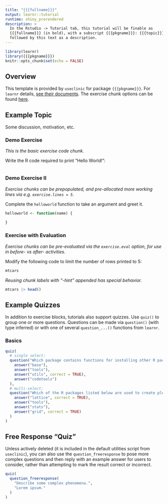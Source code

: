 ```yaml
---
title: "{{{fullname}}}"
output: learnr::tutorial
runtime: shiny_prerendered
description: >
  In the Rstudio -> Tutorial tab, this tutorial will be finable as
  {{{fullname}}} (in bold), with a subscript {{{pkgname}}}: {{{topic}}},
  followed by this text as a description.
---
```


```r
library(learnr)
library({{{pkgname}}})
knitr::opts_chunk$set(echo = FALSE)
```

## Overview

This template is provided by `useclinic` for package `{{{pkgname}}}`. For 
`learnr` details, [see their documents](https://rstudio.github.io/learnr/reference/index.html).
The exercise chunk options can be found [here](https://rstudio.github.io/learnr/reference/tutorial_options.html).

## Example Topic

Some discussion, motivation, etc.

### Demo Exercise 

*This is the basic exercise code chunk.*

Write the R code required to print "Hello World!":

```r

```

### Demo Exercise II

*Exercise chunks can be prepopulated, and pre-allocated more working lines via e.g. `exercise.lines = 5`.*

Complete the `helloworld` function to take an argument and greet it.

```r
helloworld <- function(name) {
  
}
```

### Exercise with Evaluation

*Exercise chunks can be pre-evaluated via the `exercise.eval` option, for use in before- vs after- activities.*

Modify the following code to limit the number of rows printed to 5:

```r
mtcars
```

*Reusing chunk labels with "-hint" appended has special behavior.*

```r
mtcars |> head()
```

## Example Quizzes

In addition to exercise blocks, tutorials also support quizzes. Use `quiz()` to
group one or more questions. Questions can be made via `question()` (with type
inferred) or with one of several `question_...()` functions from `learnr`.

### Basics

```r
quiz(
  # single select:
  question("Which package contains functions for installing other R packages?",
    answer("base"),
    answer("tools"),
    answer("utils", correct = TRUE),
    answer("codetools")
  ),
  # multi-select:
  question("Which of the R packages listed below are used to create plots?",
    answer("lattice", correct = TRUE),
    answer("tools"),
    answer("stats"),
    answer("grid", correct = TRUE)
  )
)
```

## Free Response "Quiz"

Unless actively deleted (it is included in the default utilities script from `useclinic`), you can also use the `question_freeresponse` to pose more complex questions and then reply with an example answer for users to consider, rather than attempting to mark the result correct or incorrect.

```r
quiz(
  question_freeresponse(
    "Describe some complex phenomena.",
    "Lorem ipsum."
  )
)
```

